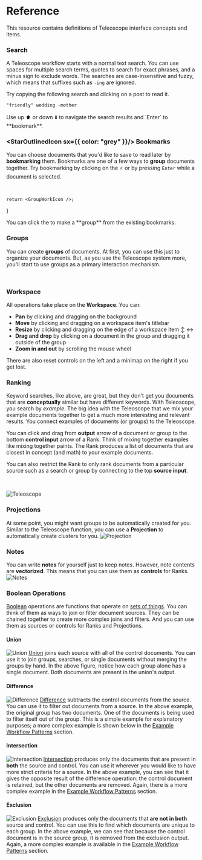 
# Reference
This resource contains definitions of Teleoscope interface concepts and items.

### <WinIcon type="Search" /> Search

A Teleoscope workflow starts with a normal text search.
You can use spaces for multiple search terms, quotes to search for exact phrases,
and a minus sign to exclude words. The searches are case-insensitive and fuzzy,
which means that suffixes such as `-ing` are ignored.

Try copying the following search and clicking on a post to read it.

```markdown copy
"friendly" wedding -mother
```


<Callout emoji="💡">
    Use up ⬆️ or down ⬇️ to navigate the search results and `Enter` to
    **bookmark**.
</Callout>

### <StarOutlinedIcon sx={{ color: "grey" }}/> Bookmarks

You can choose documents that you'd like to save to read later by **bookmarking** them.
Bookmarks are one of a few ways to **group** documents together.
Try bookmarking by clicking on the ⭐ or by pressing `Enter` while a document is selected.

<br />

    return <GroupWorkIcon />;
}

<Callout emoji="💡">
    You can click the <GroupIcon /> to make a **group** from the existing
    bookmarks.
</Callout>

### <WinIcon type="Group" /> Groups

You can create **groups** of documents. At first, you can use this just to organize your documents.
But, as you use the Teleoscope system more, you'll start to use groups as a primary interaction mechanism.

<br />








### Workspace

All operations take place on the **Workspace**. You can:

-   **Pan** by clicking and dragging on the background <PanToolIcon />
-   **Move** by clicking and dragging on a workspace item's titlebar <ControlCameraIcon />
-   **Resize** by clicking and dragging on the edge of a workspace item ↕️ ↔️
-   **Drag and drop** by clicking on a document in the group and dragging it outside of the group <ReadMoreIcon />
-   **Zoom in and out** by scrolling the mouse wheel <RotateRightIcon />

There are also reset controls <AllOutIcon /> on the left and a minimap <MapIcon /> on the right if you get lost.



### <WinIcon type="Rank" /> Ranking

Keyword searches, like above, are great, but they don't get you documents that are
**conceptually** similar but have different keywords. With Teleoscope, you search by _example_.
The big idea with the Teleoscope that we mix your example documents together to get a much more
interesting and relevant results. You connect examples of documents (or groups) to the Teleoscope.

You can click and drag from **output** arrow of a document or group to the bottom **control input**
arrow of a Rank. Think of mixing together examples like mixing together paints.
The Rank produces a list of documents that are closest in concept (and math) to your example documents.

You can also restrict the Rank to only rank documents from a particular source such as a
search or group by connecting to the top **source input**.

<br />

![Teleoscope](/docs/teleoscope.gif)

### <WinIcon type="Projection" /> Projections

At some point, you might want groups to be automatically created for you.
Similar to the Teleoscope function, you can use a **Projection** to automatically create clusters for you.
![Projection](/docs/projection.gif)

### <span><WinIcon type="Note" /></span> Notes

You can write **notes** for yourself just to keep notes. However, note contents are **vectorized**.
This means that you can use them as **controls** for Ranks.
![Notes](/docs/note.gif)


### Boolean Operations

[Boolean](https://en.wikipedia.org/wiki/Boolean_algebra) operations are functions that operate
on [sets of things](https://en.wikipedia.org/wiki/Set_theory). You can think of them as ways
to join or filter document sources. They can be chained together to create more complex joins
and filters. And you can use them as sources or controls for Ranks and Projections.

#### <WinIcon type="Union" /> Union

![Union](/docs/Union.gif)
[Union](<https://en.wikipedia.org/wiki/Union_(set_theory)>) joins each source with all of
the control documents. You can use it to join groups, searches, or single documents without
merging the groups by hand. In the above figure, notice how each group alone has a single document.
Both documents are present in the union's output.

#### <WinIcon type="Difference" /> Difference

![Difference](/docs/Difference.gif)
[Difference](<https://en.wikipedia.org/wiki/Complement_(set_theory)#Relative_complement>) subtracts
the control documents from the source. You can use it to filter out documents from a source.
In the above example, the original group has two documents. One of the documents is being used
to filter itself out of the group. This is a simple example for explanatory purposes; a more
complex example is shown below in the [Example Workflow Patterns](#example-workflow-patterns) section.

#### <WinIcon type="Intersection" /> Intersection

![Intersection](/docs/Intersection.gif)
[Intersection](<https://en.wikipedia.org/wiki/Intersection_(set_theory)>) produces only the documents that are present in **both** the source and control. You can use it wherever you would like to have more strict criteria for a source. In the above example, you can see that it gives the opposite result of the difference operation: the control document is retained, but the other documents are removed. Again, there is a more complex example in the [Example Workflow Patterns](#example-workflow-patterns) section.

#### <WinIcon type="Exclusion" /> Exclusion

![Exclusion](/docs/Exclusion.gif)
[Exclusion](https://en.wikipedia.org/wiki/Symmetric_difference) produces only the documents that **are not in both** source and control. You can use this to find which documents are unique to each group. In the above example, we can see that because the control document is in the source group, it is removed from the exclusion output. Again, a more complex example is available in the [Example Workflow Patterns](#example-workflow-patterns) section.
